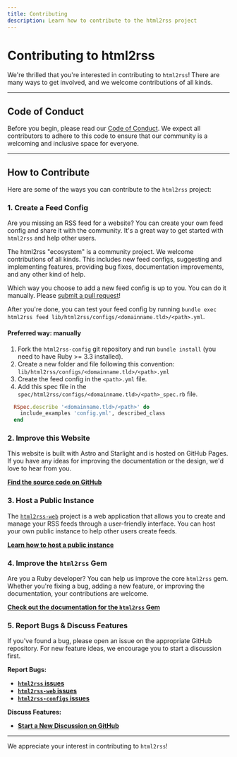 ```yaml
---
title: Contributing
description: Learn how to contribute to the html2rss project
---
```


# Contributing to html2rss

We're thrilled that you're interested in contributing to `html2rss`! There are many ways to get involved, and we welcome contributions of all kinds.

---

## Code of Conduct

Before you begin, please read our [Code of Conduct](https://github.com/html2rss/.github/blob/main/CODE_OF_CONDUCT.md). We expect all contributors to adhere to this code to ensure that our community is a welcoming and inclusive space for everyone.

---

## How to Contribute

Here are some of the ways you can contribute to the `html2rss` project:

### 1. Create a Feed Config

Are you missing an RSS feed for a website? You can create your own feed config and share it with the community. It's a great way to get started with `html2rss` and help other users.

The html2rss "ecosystem" is a community project. We welcome contributions of all kinds. This includes new feed configs, suggesting and implementing features, providing bug fixes, documentation improvements, and any other kind of help.

Which way you choose to add a new feed config is up to you. You can do it manually. Please [submit a pull request](https://docs.github.com/en/pull-requests/collaborating-with-pull-requests/proposing-changes-to-your-work-with-pull-requests/creating-a-pull-request-from-a-fork)!

After you're done, you can test your feed config by running `bundle exec html2rss feed lib/html2rss/configs/<domainname.tld>/<path>.yml`.

#### Preferred way: manually

1. Fork the `html2rss-config` git repository and run `bundle install` (you need to have Ruby >= 3.3 installed).
2. Create a new folder and file following this convention: `lib/html2rss/configs/<domainname.tld>/<path>.yml`
3. Create the feed config in the `<path>.yml` file.
4. Add this spec file in the `spec/html2rss/configs/<domainname.tld>/<path>_spec.rb` file.

```ruby
  RSpec.describe '<domainname.tld>/<path>' do
    include_examples 'config.yml', described_class
  end
```

### 2. Improve this Website

This website is built with Astro and Starlight and is hosted on GitHub Pages. If you have any ideas for improving the documentation or the design, we'd love to hear from you.

[**Find the source code on GitHub**](https://github.com/html2rss/html2rss.github.io)

### 3. Host a Public Instance

The [`html2rss-web`](https://github.com/html2rss/html2rss-web) project is a web application that allows you to create and manage your RSS feeds through a user-friendly interface. You can host your own public instance to help other users create feeds.

[**Learn how to host a public instance**](/web-application/how-to/deployment)

### 4. Improve the `html2rss` Gem

Are you a Ruby developer? You can help us improve the core `html2rss` gem. Whether you're fixing a bug, adding a new feature, or improving the documentation, your contributions are welcome.

[**Check out the documentation for the `html2rss` Gem**](/ruby-gem/)

### 5. Report Bugs & Discuss Features

If you've found a bug, please open an issue on the appropriate GitHub repository. For new feature ideas, we encourage you to start a discussion first.

**Report Bugs:**

- [**`html2rss` issues**](https://github.com/html2rss/html2rss/issues)
- [**`html2rss-web` issues**](https://github.com/html2rss/html2rss-web/issues)
- [**`html2rss-configs` issues**](https://github.com/html2rss/html2rss-configs/issues)

**Discuss Features:**

- [**Start a New Discussion on GitHub**](https://github.com/orgs/html2rss/discussions)

---

We appreciate your interest in contributing to `html2rss`!
